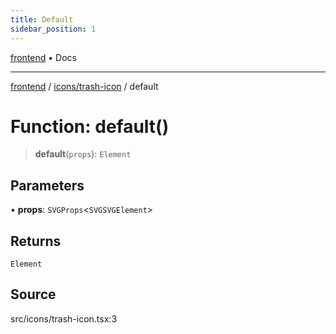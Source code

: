```yaml
---
title: Default
sidebar_position: 1
---
```


[frontend](../../..) • Docs

***

[frontend](../../..) / [icons/trash-icon](..) / default

# Function: default()

> **default**(`props`): `Element`

## Parameters

• **props**: `SVGProps`\<`SVGSVGElement`\>

## Returns

`Element`

## Source

src/icons/trash-icon.tsx:3
